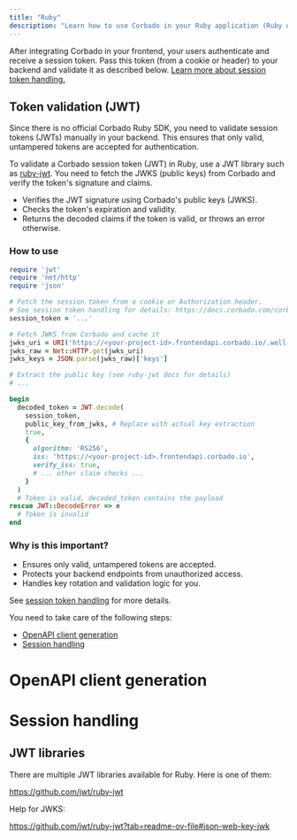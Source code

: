```yaml
---
title: "Ruby"
description: "Learn how to use Corbado in your Ruby application (Ruby on Rails) even without an official Ruby SDK."
---
```



<NoSdkSupportIntro language="Ruby"></NoSdkSupportIntro>

After integrating Corbado in your frontend, your users authenticate and receive a session token. Pass this token (from a cookie or header) to your backend and validate it as described below. [Learn more about session token handling.](/corbado-complete/sessions/session-token-handling)

## Token validation (JWT)

Since there is no official Corbado Ruby SDK, you need to validate session tokens (JWTs) manually in your backend. This ensures that only valid, untampered tokens are accepted for authentication.

To validate a Corbado session token (JWT) in Ruby, use a JWT library such as [ruby-jwt](https://github.com/jwt/ruby-jwt). You need to fetch the JWKS (public keys) from Corbado and verify the token's signature and claims.

- Verifies the JWT signature using Corbado's public keys (JWKS).
- Checks the token's expiration and validity.
- Returns the decoded claims if the token is valid, or throws an error otherwise.

### How to use

```ruby
require 'jwt'
require 'net/http'
require 'json'

# Fetch the session token from a cookie or Authorization header.
# See session token handling for details: https://docs.corbado.com/corbado-complete/sessions/session-token-handling
session_token = '...'

# Fetch JWKS from Corbado and cache it
jwks_uri = URI('https://<your-project-id>.frontendapi.corbado.io/.well-known/jwks.json')
jwks_raw = Net::HTTP.get(jwks_uri)
jwks_keys = JSON.parse(jwks_raw)['keys']

# Extract the public key (see ruby-jwt docs for details)
# ...

begin
  decoded_token = JWT.decode(
    session_token,
    public_key_from_jwks, # Replace with actual key extraction
    true,
    {
      algorithm: 'RS256',
      iss: 'https://<your-project-id>.frontendapi.corbado.io',
      verify_iss: true,
      # ... other claim checks ...
    }
  )
  # Token is valid, decoded_token contains the payload
rescue JWT::DecodeError => e
  # Token is invalid
end
```

### Why is this important?
- Ensures only valid, untampered tokens are accepted.
- Protects your backend endpoints from unauthorized access.
- Handles key rotation and validation logic for you.

See [session token handling](/corbado-complete/sessions/session-token-handling) for more details.

You need to take care of the following steps:

- [OpenAPI client generation](#openapi-client-generation)
- [Session handling](#session-handling)

# OpenAPI client generation

<NoSdkOpenapiClientGeneration language="Ruby"></NoSdkOpenapiClientGeneration>

# Session handling

<NoSdkSessionHandling language="Ruby"></NoSdkSessionHandling>

## JWT libraries

There are multiple JWT libraries available for Ruby. Here is one of them:

https://github.com/jwt/ruby-jwt

Help for JWKS:

https://github.com/jwt/ruby-jwt?tab=readme-ov-file#json-web-key-jwk